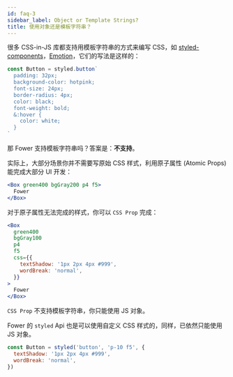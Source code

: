 ```yaml
---
id: faq-3
sidebar_label: Object or Template Strings?
title: 使用对象还是模板字符串？
---
```


很多 CSS-in-JS 库都支持用模板字符串的方式来编写 CSS，如 [styled-components](https://styled-components.com/)，[Emotion](https://emotion.sh/docs/introduction)，它们的写法是这样的：

```jsx
const Button = styled.button`
  padding: 32px;
  background-color: hotpink;
  font-size: 24px;
  border-radius: 4px;
  color: black;
  font-weight: bold;
  &:hover {
    color: white;
  }
`
```

那 Fower 支持模板字符串吗？答案是：**不支持**。

实际上，大部分场景你并不需要写原始 CSS 样式，利用原子属性 (Atomic Props) 能完成大部分 UI 开发：

```jsx live
<Box green400 bgGray200 p4 f5>
  Fower
</Box>
```

对于原子属性无法完成的样式，你可以 `CSS Prop` 完成：

```jsx live
<Box
  green400
  bgGray100
  p4
  f5
  css={{
    textShadow: '1px 2px 4px #999',
    wordBreak: 'normal',
  }}
>
  Fower
</Box>
```

`CSS Prop` 不支持模板字符串，你只能使用 JS 对象。

Fower 的 `styled` Api 也是可以使用自定义 CSS 样式的，同样，已依然只能使用 JS 对象。

```jsx
const Button = styled('button', 'p-10 f5', {
  textShadow: '1px 2px 4px #999',
  wordBreak: 'normal',
})
```
